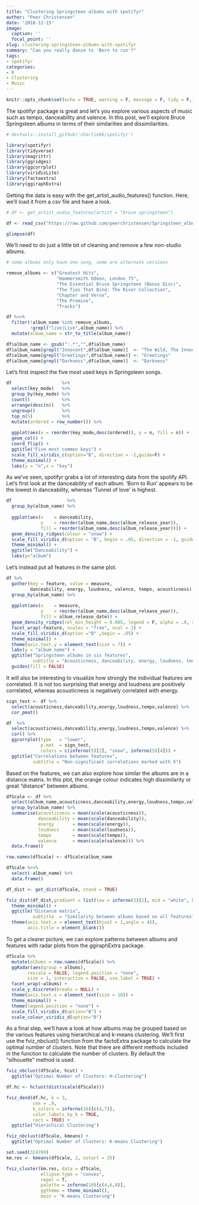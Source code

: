 ```yaml
---
title: "Clustering Springsteen albums with spotifyr"
author: "Peer Christensen"
date: '2018-12-15'
image:
  caption: ''
  focal_point: ''
slug: clustering-springsteen-albums-with-spotifyr
summary: "Can you really dance to 'Born to run'?"
tags: 
- spotifyr
categories:
- R
- Clustering
- Music
---
```



```r
knitr::opts_chunk$set(echo = TRUE, warning = F, message = F, tidy = F,fig.width= 8, fig.height=8)
```  


The spotifyr package is great and let's you explore various aspects of music such as tempo, danceability and valence.
In this post, we'll explore Bruce Springsteen albums in terms of their similarities and dissimilarities.

```r
# devtools::install_github('charlie86/spotifyr')

library(spotifyr)
library(tidyverse)
library(magrittr)
library(ggridges)
library(ggcorrplot)
library(viridisLite)
library(factoextra)
library(ggiraphExtra)
```

Getting the data is easy with the get_artist_audio_features() function. Here, we'll load it from a csv file and have a look.

```r
# df <- get_artist_audio_features(artist = "bruce springsteen")

df <- read_csv("https://raw.github.com/peerchristensen/Springsteen_album_clusters/master/springsteen_albums.csv")

glimpse(df)
```

We'll need to do just a little bit of cleaning and remove a few non-studio albums.
 
```r
# some albums only have one song, some are alternate versions

remove_albums <- c("Greatest Hits",
                   "Hammersmith Odeon, London 75",
                   "The Essential Bruce Springsteen (Bonus Disc)",
                   "The Ties That Bind: The River Collection",
                   "Chapter and Verse",
                   "The Promise",
                   "Tracks")

df %<>% 
  filter(!album_name %in% remove_albums,
         !grepl("live|Live",album_name)) %>%
  mutate(album_name = str_to_title(album_name))

df$album_name <- gsub(":.*","",df$album_name)
df$album_name[grepl("Innocent",df$album_name)]  <- "The Wild, The Innocent.."
df$album_name[grepl("Greetings",df$album_name)] <- "Greetings"
df$album_name[grepl("Darkness",df$album_name)]  <- "Darkness"
```

Let's first inspect the five most used keys in Springsteen songs.

```r
df                   %>% 
  select(key_mode)   %>%
  group_by(key_mode) %>%
  count()            %>%
  arrange(desc(n))   %>%
  ungroup()          %>%
  top_n(5)           %>%
  mutate(ordered = row_number()) %>%
  
  ggplot(aes(x = reorder(key_mode,desc(ordered)), y = n, fill = n)) +
  geom_col() +
  coord_flip() +
  ggtitle("Five most common keys") +
  scale_fill_viridis_c(option="B", direction = -1,guide=F) +
  theme_minimal() +
  labs(y = "n",x = "key")
```

As we've seen, spotifyr grabs a lot of interesting data from the spotify API. Let's first look at the danceability of each album. 'Born to Run' appears to be the lowest in danceability, whereas 'Tunnel of love' is highest.

```r
df                     %>% 
  group_by(album_name) %>%
  
  ggplot(aes(x    = danceability, 
             y    = reorder(album_name,desc(album_release_year)),
             fill = reorder(album_name,desc(album_release_year)))) +
  geom_density_ridges(colour = "snow") +
  scale_fill_viridis_d(option = "B", begin = .05, direction = -1, guide = F) +
  theme_minimal() +
  ggtitle("Danceability") +
  labs(y="album")
```

Let's instead put all features in the same plot.

```r
df %>% 
  gather(key = feature, value = measure, 
         danceability, energy, loudness, valence, tempo, acousticness) %>%
  group_by(album_name) %>%
  
  ggplot(aes(x    = measure, 
             y    = reorder(album_name,desc(album_release_year)), 
             fill = album_release_date)) +
  geom_density_ridges(rel_min_height = 0.005, legend = F, alpha = .9, size = .2, colour = "snow") +
  facet_wrap(~feature, scales = "free", ncol = 2) +
  scale_fill_viridis_d(option ="B" ,begin = .05) +
  theme_minimal() +
  theme(axis.text.y = element_text(size = 7)) +
  labs(y = "album name") +
  ggtitle("Springsteen albums in six features",
          subtitle = "Acousticness, danceability, energy, loudness, tempo and valence") +
  guides(fill = FALSE)
```

It will also be interesting to visualize how strongly the individual features are correlated. It is not too surprising that energy and loudness are positively correlated, whereas acousticness is negatively correlated with energy.

```r
sign_test <- df %>% 
  select(acousticness,danceability,energy,loudness,tempo,valence) %>%
  cor_pmat()

df  %>% 
  select(acousticness,danceability,energy,loudness,tempo,valence) %>%
  cor() %>%
  ggcorrplot(type   = "lower", 
             p.mat  = sign_test,
             colors = c(inferno(5)[2], "snow", inferno(5)[4])) +
  ggtitle("Correlations between features",
          subtitle = "Non-significant correlations marked with X")

```

Based on the features, we can also explore how similar the albums are in a distance matrix. In this plot, the orange colour indicates high dissimilarity or great "distance" between albums.

```r
dfScale <- df %>%
  select(album_name,acousticness,danceability,energy,loudness,tempo,valence) %>%
  group_by(album_name) %>%
  summarise(acousticness = mean(scale(acousticness)),
            danceability = mean(scale(danceability)),
            energy       = mean(scale(energy)),
            loudness     = mean(scale(loudness)),
            tempo        = mean(scale(tempo)),
            valence      = mean(scale(valence))) %>%
  data.frame()

row.names(dfScale) <- dfScale$album_name

dfScale %<>% 
  select(-album_name) %>%
  data.frame()

df_dist <- get_dist(dfScale, stand = TRUE)

fviz_dist(df_dist,gradient = list(low = inferno(5)[2], mid = "white", high = inferno(5)[4])) +
  theme_minimal() +
  ggtitle("Distance matrix",
          subtitle  = "Similarity between albums based on all features") +
  theme(axis.text.x = element_text(hjust = 1,angle = 45),
        axis.title = element_blank())

```

To get a clearer picture, we can explore patterns between albums and features with radar plots from the ggiraphExtra package.

```r
dfScale %>%
  mutate(albums = row.names(dfScale)) %>%
  ggRadar(aes(group = albums), 
        rescale = FALSE, legend.position = "none",
        size = 1, interactive = FALSE, use.label = TRUE) +
  facet_wrap(~albums) + 
  scale_y_discrete(breaks = NULL) +
  theme(axis.text.x = element_text(size = 10)) +
  theme_minimal() +
  theme(legend.position = "none") +
  scale_fill_viridis_d(option="B") +
  scale_colour_viridis_d(option="B")
```

As a final step, we'll have a look at how albums may be grouped based on the various features using hierarchical and k-means clustering. We'll first use the fviz_nbclust() function from the factoExtra package to calculate the optimal number of clusters. Note that there are different methods included in the function to calculate the number of clusters. By default the "silhouette" method is used.

```r
fviz_nbclust(dfScale, hcut) +
  ggtitle("Optimal Number of Clusters: H-Clustering")
```

```r
df.hc <- hclust(dist(scale(dfScale)))

fviz_dend(df.hc, k = 3,
          cex = .9,
          k_colors = inferno(10)[c(4,7)],
          color_labels_by_k = TRUE, 
          rect = TRUE) +
  ggtitle("Hierachical Clustering")
```

```r
fviz_nbclust(dfScale, kmeans) +
  ggtitle("Optimal Number of Clusters: K-means Clustering")
```

```r
set.seed(324789)
km.res <- kmeans(dfScale, 2, nstart = 25)

fviz_cluster(km.res, data = dfScale,
             ellipse.type = "convex",
             repel = T,
             palette = inferno(10)[c(4,6,8)],
             ggtheme = theme_minimal(),
             main = "K-means Clustering") 
```


